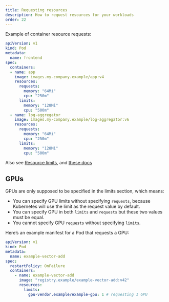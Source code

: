 ```yaml
---
title: Requesting resources
description: How to request resources for your workloads
order: 22
---
```


Example of container resource requests:


```yaml
apiVersion: v1
kind: Pod
metadata:
  name: frontend
spec:
  containers:
  - name: app
    image: images.my-company.example/app:v4
    resources:
      requests:
        memory: "64Mi"
        cpu: "250m"
      limits:
        memory: "128Mi"
        cpu: "500m"
  - name: log-aggregator
    image: images.my-company.example/log-aggregator:v6
    resources:
      requests:
        memory: "64Mi"
        cpu: "250m"
      limits:
        memory: "128Mi"
        cpu: "500m"
```

Also see [Resource limits](22-Resource-Limits.qmd), and [these docs](https://kubernetes.io/docs/concepts/configuration/manage-resources-containers/.)

## GPUs

GPUs are only supposed to be specified in the limits section, which means:

- You can specify GPU limits without specifying `requests`, because Kubernetes will use the limit as the request value by default.
- You can specify GPU in both `limits` and `requests` but these two values must be equal.
- You cannot specify GPU `requests` without specifying `limits`.

Here's an example manifest for a Pod that requests a GPU:

```yaml
apiVersion: v1
kind: Pod
metadata:
  name: example-vector-add
spec:
  restartPolicy: OnFailure
  containers:
    - name: example-vector-add
      image: "registry.example/example-vector-add:v42"
      resources:
        limits:
          gpu-vendor.example/example-gpu: 1 # requesting 1 GPU
```